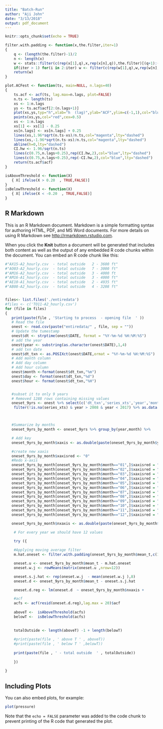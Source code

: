 ```yaml
---
title: "Batch-Run"
author: "Aji John"
date: "3/13/2018"
output: pdf_document
---
```


```r
knitr::opts_chunk$set(echo = TRUE)

filter.with.padding <- function(x,the.filter,iter=1)
{
    q <- (length(the.filter)-1)/2
    n <- length(x)
    w <- stats::filter(c(rep(x[1],q),x,rep(x[n],q)),the.filter)[(q+1):(q+n)]
    if(iter > 1) for(i in 2:iter) w <- filter(c(rep(w[1],q),w,rep(w[n],q)),the.filter)[(q+1):(q+n)]
    return(w)
}

plot.ACFest <- function(ts, main=NULL, n.lags=40)
{
    ts.acf <- acf(ts, lag.max=n.lags, plot=FALSE)
    n.ts <- length(ts)
    xs <- 1:n.lags
    ys <- ts.acf$acf[2:(n.lags+1)]
    plot(xs,ys,typ="h",xlab="h  (lag)",ylab="ACF",ylim=c(-1,1),col="blue",main=main)
    points(xs,ys,col="red",cex=0.5)
    xs <- 1:n.lags
    xs[1] <- xs[1] - 0.25
    xs[n.lags] <- xs[n.lags] + 0.25
    lines(xs,1.96*sqrt(n.ts-xs)/n.ts,col="magenta",lty="dashed")
    lines(xs,-1.96*sqrt(n.ts-xs)/n.ts,col="magenta",lty="dashed")
    abline(h=0,lty="dashed")
    CI.hw <- 1.96/sqrt(n.ts)
    lines(c(0.75,n.lags+0.25),rep(CI.hw,2),col="blue",lty="dashed")
    lines(c(0.75,n.lags+0.25),rep(-CI.hw,2),col="blue",lty="dashed")
    return(ts.acf$acf)
}

isAboveThreshold <- function(X) 
   { X[ ifelse(X > 0.20  , TRUE,FALSE)]
}
isBelowThreshold <- function(X) 
   { X[ ifelse(X < -0.20  , TRUE,FALSE)]
}
```

## R Markdown

This is an R Markdown document. Markdown is a simple formatting syntax for authoring HTML, PDF, and MS Word documents. For more details on using R Markdown see <http://rmarkdown.rstudio.com>.

When you click the **Knit** button a document will be generated that includes both content as well as the output of any embedded R code chunks within the document. You can embed an R code chunk like this:

```r

#"AX15-A2_hourly.csv  - total outside   2 - 3600 ft"
#"AO03-A2_hourly.csv  - total outside   7 - 3000 ft"
#"AM16-A2_hourly.csv  - total outside   3 - 4000 ft
#"AM16-A1_hourly.csv  - total outside   3 - 4000 ft"
#"AE10-A1_hourly.csv  - total outside   2 - 4935 ft"
#"AB08-A2_hourly.csv  - total outside   4 - 3208 ft"


files<- list.files('./entiredata')
#files <- c('TO11-A2_hourly.csv')
for (file in files)
{
   print(paste(file , 'Starting to process  - opening file  ' ))
   # Read the file
   onest <- read.csv(paste("entiredata/" , file, sep = ""))
   # Update the tumestamp
   onest$dt <- strptime(onest$DATE, format = "%Y-%m-%d %H:%M:%S")
   # add the year
   onest$year <- substring(as.character(onest$DATE),1,4)
   # add txn date
   onest$dt_txn <- as.POSIXct(onest$DATE,ormat = "%Y-%m-%d %H:%M:%S")
   # Add month column
   # Add day column
   # Add hour column
   onest$month <-format(onest$dt_txn,"%m")
   onest$day <- format(onest$dt_txn,"%d")
   onest$hour <- format(onest$dt_txn,"%H")


   #subset it to only 9 years
   # Removed 1288 rows containing missing values 
   oneset_9yrs <- onest %>% select(c('dt_txn','series_xts','year','month','day','hour')) %>% 
    filter(!is.na(series_xts) & year > 2008 & year < 2017) %>% as.data.frame() 



   #Summarize by months
   oneset_9yrs_by_month <- oneset_9yrs %>% group_by(year,month) %>%          summarise(min_t=min(series_xts),max_t=          min(series_xts),mean_t=mean(series_xts),rows=n()) %>% as.data.frame()

   # Add key
   oneset_9yrs_by_month$xaxis <- as.double(paste(oneset_9yrs_by_month$year,oneset_9yrs_by_month$month,sep = '.'))

   #create new xaxis
   oneset_9yrs_by_month$xaxisred <- "0"
   #Redo x-axis
   oneset_9yrs_by_month[oneset_9yrs_by_month$month=="01",]$xaxisred = "042"
   oneset_9yrs_by_month[oneset_9yrs_by_month$month=="02",]$xaxisred = "125"
   oneset_9yrs_by_month[oneset_9yrs_by_month$month=="03",]$xaxisred = "208"
   oneset_9yrs_by_month[oneset_9yrs_by_month$month=="04",]$xaxisred = "292"
   oneset_9yrs_by_month[oneset_9yrs_by_month$month=="05",]$xaxisred = "375"
   oneset_9yrs_by_month[oneset_9yrs_by_month$month=="06",]$xaxisred = "458"
   oneset_9yrs_by_month[oneset_9yrs_by_month$month=="07",]$xaxisred = "542"
   oneset_9yrs_by_month[oneset_9yrs_by_month$month=="08",]$xaxisred = "625"
   oneset_9yrs_by_month[oneset_9yrs_by_month$month=="09",]$xaxisred = "708"
   oneset_9yrs_by_month[oneset_9yrs_by_month$month=="10",]$xaxisred = "792"
   oneset_9yrs_by_month[oneset_9yrs_by_month$month=="11",]$xaxisred = "875"
   oneset_9yrs_by_month[oneset_9yrs_by_month$month=="12",]$xaxisred = "958"

   oneset_9yrs_by_month$nxaxis <- as.double(paste(oneset_9yrs_by_month$year,oneset_9yrs_by_month$xaxisred,sep =     '.'))

    # For every year we should have 12 values

    try ({
    
    #Applying moving average filter
    m.hat.oneset <- filter.with.padding(oneset_9yrs_by_month$mean_t,c(1/24,rep(1/12,11),1/24))

    oneset.u <- oneset_9yrs_by_month$mean_t - m.hat.oneset
    oneset.w.j <- rowMeans(matrix(oneset.u ,nrow=12))

    oneset.s.j.hat <- rep(oneset.w.j  - mean(oneset.w.j ),8)
    oneset.d <- oneset_9yrs_by_month$mean_t - oneset.s.j.hat

    oneset.d.reg <- lm(oneset.d  ~ oneset_9yrs_by_month$nxaxis +        I(oneset_9yrs_by_month$nxaxis^2))

    #acf 
    acfs <- acf(resid(oneset.d.reg),lag.max = 20)$acf
    
    aboveT <-  isAboveThreshold(acfs)
    belowT <-  isBelowThreshold(acfs)
    
  
    totalOutside <- length(aboveT) -1 + length(belowT)
    
    #print(paste(file , ' above T ' , aboveT))
    #print(paste(file , ' below T ' ,belowT))
    
    print(paste(file , ' - total outside  ' , totalOutside))
    
    })
    
}

```

## Including Plots

You can also embed plots, for example:

```r
plot(pressure)
```

Note that the `echo = FALSE` parameter was added to the code chunk to prevent printing of the R code that generated the plot.
